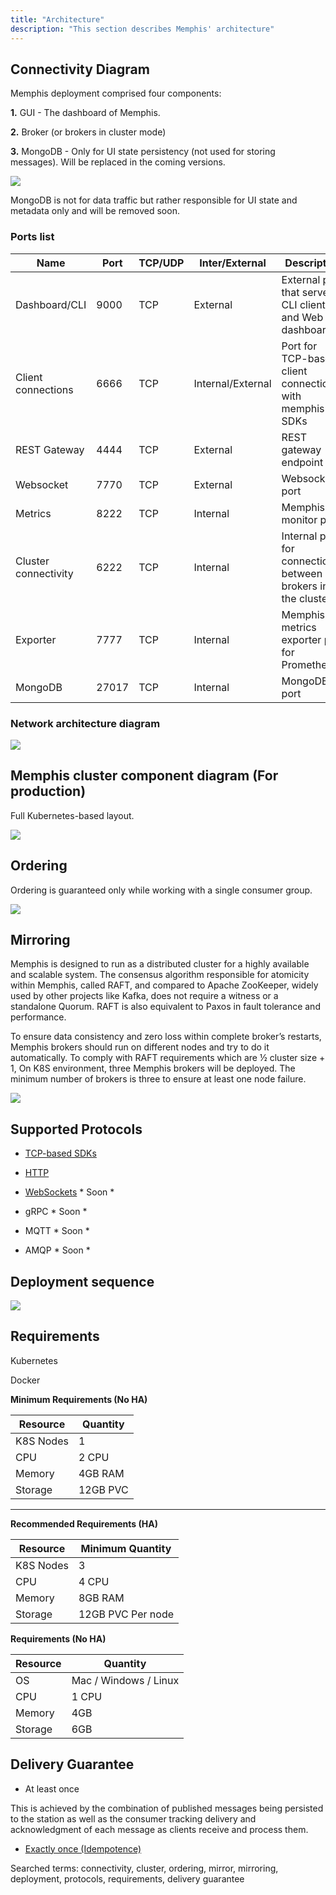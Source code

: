 ```yaml
---
title: "Architecture"
description: "This section describes Memphis' architecture"
---
```


## Connectivity Diagram

Memphis deployment comprised four components:

**1.** GUI - The dashboard of Memphis.

**2.** Broker (or brokers in cluster mode)

**3\.** MongoDB - Only for UI state persistency (not used for storing messages). Will be replaced in the coming versions.

![](/images/connectivity%20diagram.jpeg)

MongoDB is not for data traffic but rather responsible for UI state and metadata only and will be removed soon.

### Ports list

| Name                 | Port  | TCP/UDP | Inter/External    | Description                                                    |
| -------------------- | ----- | ------- | ----------------- | -------------------------------------------------------------- |
| Dashboard/CLI        | 9000  | TCP     | External          | External port that serve CLI clients and Web UI dashboard      |
| Client connections   | 6666  | TCP     | Internal/External | Port for TCP-based client connections with memphis SDKs        |
| REST Gateway         | 4444  | TCP     | External          | REST gateway endpoint                                          |
| Websocket            | 7770  | TCP     | External          | Websocket port                                                 |
| Metrics              | 8222  | TCP     | Internal          | Memphis monitor port                                           |
| Cluster connectivity | 6222  | TCP     | Internal          | Internal port for connectiovity between brokers in the cluster |
| Exporter             | 7777  | TCP     | Internal          | Memphis metrics exporter port for Prometheus                   |
| MongoDB              | 27017 | TCP     | Internal          | MongoDB port                                                   |

### Network architecture diagram

![](/images/Memphis%20Port%20Diagram.drawio%20(1).png)

## Memphis cluster component diagram (For production)

Full Kubernetes-based layout.

![](/images/Memphis%20Architecture%20(1).jpg)

## Ordering

Ordering is guaranteed only while working with a single consumer group.

![](/images/ordering.jpeg)

## Mirroring

Memphis is designed to run as a distributed cluster for a highly available and scalable system. The consensus algorithm responsible for atomicity within Memphis, called RAFT, and compared to Apache ZooKeeper, widely used by other projects like Kafka, does not require a witness or a standalone Quorum. RAFT is also equivalent to Paxos in fault tolerance and performance.

To ensure data consistency and zero loss within complete broker’s restarts, Memphis brokers should run on different nodes and try to do it automatically. To comply with RAFT requirements which are ½ cluster size + 1, On K8S environment, three Memphis brokers will be deployed. The minimum number of brokers is three to ensure at least one node failure.

![](/images/replications.jpeg)

## Supported Protocols

* [TCP-based SDKs](/memphis/sdks-and-protocols)

* [HTTP](https://github.com/memphisdev/memphis-http-proxy)

* [WebSockets](https://github.com/orgs/memphisdev/projects/2/views/1?pane=issue&itemId=14008452) \* Soon \*

* gRPC \* Soon \*

* MQTT \* Soon \*

* AMQP \* Soon \*

## Deployment sequence

![](/images/Deployment%20process.jpg)

## Requirements

Kubernetes

Docker

**Minimum Requirements (No HA)**

| Resource  | Quantity |
| --------- | -------- |
| K8S Nodes | 1        |
| CPU       | 2 CPU    |
| Memory    | 4GB RAM  |
| Storage   | 12GB PVC |

****

**Recommended Requirements (HA)**

| Resource  | Minimum Quantity  |
| --------- | ----------------- |
| K8S Nodes | 3                 |
| CPU       | 4 CPU             |
| Memory    | 8GB RAM           |
| Storage   | 12GB PVC Per node |

**Requirements (No HA)**

| Resource | Quantity              |
| -------- | --------------------- |
| OS       | Mac / Windows / Linux |
| CPU      | 1 CPU                 |
| Memory   | 4GB                   |
| Storage  | 6GB                   |

## Delivery Guarantee

* At least once

This is achieved by the combination of published messages being persisted to the station as well as the consumer tracking delivery and acknowledgment of each message as clients receive and process them.

* [Exactly once (Idempotence)](/memphis/memphis/concepts/idempotency)


Searched terms: connectivity, cluster, ordering, mirror, mirroring, deployment, protocols, requirements, delivery guarantee